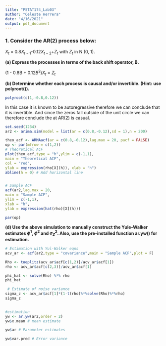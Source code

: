 ```yaml
---
title: "PSTAT174_Lab03"
author: "Celeste Herrera"
date: "4/16/2021"
output: pdf_document
---
```


### **1. Consider the AR(2) process below:**
$X_{t}$ = 0.8$X_{t-1}$-0.12$X_{t-2}$+$Z_{t}$ with $Z_{t}$ in N (0, 1).

**(a) Express the processes in terms of the back shift operator, B.**

(1 - 0.8B + 0.12$B^{2}$)$X_{t}$ = $Z_{t}$

**(b) Determine whether each process is causal and/or invertible. (Hint: use polyroot()).**
```r
polyroot(c(1,-0.8,0.12))
```

In this case it is known to be autoregressive therefore we can conclude that it is invertible. And since the zeros fall outside of the unit circle we can therefore conclude the at AR(2) is casual.

```r
set.seed(1234)
ar2 <- arima.sim(model = list(ar = c(0.8,-0.12),sd = 1),n = 200)

theo_acf <- ARMAacf(ar = c(0.8,-0.12),lag.max = 20, pacf = FALSE) 
op <- par(mfrow = c(1,2))
# Theoretical ACF
plot(theo_acf,type = "h",ylim = c(-1,1),
main = "Theoretical ACF",
col = "red",
ylab = expression(rho[X](h)), xlab = "h")
abline(h = 0) # Add horizontal line


# Sample ACF
acf(ar2,lag.max = 20,
main = "Sample ACF",
ylim = c(-1,1),
xlab = "h",
ylab = expression(hat(rho)[X](h)))

par(op)
```

**(d) Use the above simulation to manually construct the Yule-Walker estimates $\phi^{1}$, $\phi^{2}$ and $\sigma_{Z}^{2}$. Also, use the pre-installed function ar.yw() for estimation.**


```r
# Estimation with Yul-Walker eqns
acv_ar <- acf(ar2,type = "covariance",main = "Sample ACF",plot = F) 

Rho <- toeplitz(acv_ar$acf[c(1,2)]/acv_ar$acf[1])
rho <- acv_ar$acf[c(2,3)]/acv_ar$acf[1]

phi_hat <- solve(Rho) %*% rho 
phi_hat

 # Estimate of noise variance
sigma_z <- acv_ar$acf[1]*(1-t(rho)%*%solve(Rho)%*%rho) 
sigma_z
 

#estimation
yw <- ar.yw(ar2,order = 2)
yw$x.mean # mean estimate

yw$ar # Parameter estimates

yw$var.pred # Error variance
```
